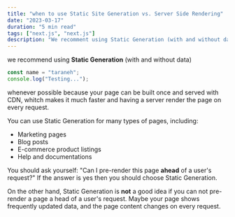 ```yaml
---
title: "when to use Static Site Generation vs. Server Side Rendering"
date: "2023-03-17"
duration: "5 min read"
tags: ["next.js", "next.js"]
description: "We recomment using Static Generation (with and without data) whenever possible because your page can be built once and served with CDN..."
---
```


we recommend using **Static Generation** (with and without data)

```jsx
const name = "taraneh";
console.log("Testing...");
```

whenever possible because your page can be built once and served with CDN,
whitch makes it much faster and having a server render the page on every
request.

You can use Static Generation for many types of pages, including:

- Marketing pages
- Blog posts
- E-commerce product listings
- Help and documentations

You should ask yourself: "Can I pre-render this page **ahead** of
a user's request?" If the answer is yes then you should choose Static
Generation.

On the other hand, Static Generation is **not** a good idea if you
can not pre-render a page a head of a user's request. Maybe your page
shows frequently updated data, and the page content changes on every
request.

